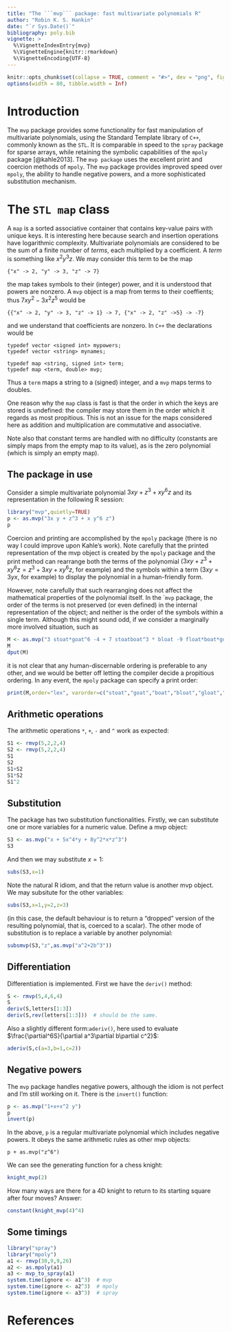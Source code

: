 ---
title: "The ```mvp``` package: fast multivariate polynomials R"
author: "Robin K. S. Hankin"
date: "`r Sys.Date()`"
bibliography: poly.bib
vignette: >
  %\VignetteIndexEntry{mvp}
  %\VignetteEngine{knitr::rmarkdown}
  %\VignetteEncoding{UTF-8}
---

```{r set-options, echo = FALSE}
knitr::opts_chunk$set(collapse = TRUE, comment = "#>", dev = "png", fig.width = 7, fig.height = 3.5, message = FALSE, warning = FALSE)
options(width = 80, tibble.width = Inf)
```

# Introduction

The ```mvp``` package provides some functionality for fast
manipulation of multivariate polynomials, using the Standard Template
library of ```C++```, commonly known as the ```STL```.  It is
comparable in speed to the ```spray``` package for sparse arrays,
while retaining the symbolic capabilities of the ```mpoly``` package
[@kahle2013].  The ```mvp package``` uses the excellent print and
coercion methods of ```mpoly```.  The ```mvp``` package provides
improved speed over ```mpoly```, the ability to handle negative
powers, and a more sophisticated substitution mechanism.

# The ```STL map``` class

A ```map``` is a sorted associative container that contains key-value
pairs with unique keys.  It is interesting here because search and
insertion operations have logarithmic complexity.  Multivariate
polynomials are considered to be the sum of a finite number of
*terms*, each multiplied by a coefficient.  A *term* is something like
$x^2y^3z$.  We may consider this term to be the map

```
{"x" -> 2, "y" -> 3, "z" -> 7}
```

the map takes symbols to their (integer) power, and it is understood
that powers are nonzero.  A ```mvp``` object is a map from terms to
their coeffients; thus $7xy^2 -3x^2z^5$ would be

```
{{"x" -> 2, "y" -> 3, "z" -> 1} -> 7, {"x" -> 2, "z" ->5} -> -7}
```  

and we understand that coefficients are nonzero.  In ```C++``` the
declarations would be

```
typedef vector <signed int> mypowers;  
typedef vector <string> mynames;  

typedef map <string, signed int> term; 
typedef map <term, double> mvp; 
```

Thus a ```term``` maps a string to a (signed) integer, and a ```mvp```
maps terms to doubles. 

One reason why the ```map``` class is fast is that the order in which
the keys are stored is undefined: the compiler may store them in the
order which it regards as most propitious.  This is not an issue for
the maps considered here as addition and multiplication are
commutative and associative.

Note also that constant terms are handled with no difficulty
(constants are simply maps from the empty map to its value), as is the
zero polynomial (which is simply an empty map).

## The package in use

Consider a simple multivariate polynomial $3xy+z^3+xy^6z$ and its
representation in the following R session:


```{r}
library("mvp",quietly=TRUE)
p <- as.mvp("3x y + z^3 + x y^6 z")
p
```

Coercion and printing are accomplished by the ```mpoly``` package
(there is no way I could improve upon Kahle's work).  Note carefully
that the printed representation of the mvp object is created by the
```mpoly``` package and the print method can rearrange both the terms
of the polynomial ($3xy+z^3+xy^6z = z^3+3xy+xy^6z$, for example) and
the symbols within a term ($3xy=3yx$, for example) to display the
polynomial in a human-friendly form.

However, note carefully that such rearranging does not affect the
mathematical properties of the polynomial itself.  In the ```mvp``
package, the order of the terms is not preserved (or even defined) in
the internal representation of the object; and neither is the order of
the symbols within a single term.  Although this might sound odd, if
we consider a marginally more involved situation, such as

```{r}
M <- as.mvp("3 stoat*goat^6 -4 + 7 stoatboat^3 * bloat -9 float*boat*goat*gloat^6")
M
dput(M)
```

it is not clear that any human-discernable ordering is preferable to
any other, and we would be better off letting the compiler decide a
propitious ordering.  In any event, the ```mpoly``` package can
specify a print order:


```{r}
print(M,order="lex", varorder=c("stoat","goat","boat","bloat","gloat","float","stoatboat"))
```


## Arithmetic operations

The arithmetic operations ```*```, ```+```, ```-``` and ```^``` work
as expected:

```{r}
S1 <- rmvp(5,2,2,4)
S2 <- rmvp(5,2,2,4)
S1
S2
S1+S2
S1*S2
S1^2
```

## Substitution

The package has two substitution functionalities.  Firstly, we can
substitute one or more variables for a numeric value.  Define a mvp
object:

```{r}
S3 <- as.mvp("x + 5x^4*y + 8y^2*x*z^3")
S3
```

And then we may substitute $x=1$:

```{r}
subs(S3,x=1)
```

Note the natural R idiom, and that the return value is another mvp
object.  We may subsitute for the other variables:

```{r}
subs(S3,x=1,y=2,z=3)
```

(in this case, the default behaviour is to return a "dropped" version
of the resulting polynomial, that is, coerced to a scalar).  The other
mode of substitution is to replace a variable by another polynomial:

```{r}
subsmvp(S3,"z",as.mvp("a^2+2b^3"))
```

## Differentiation

Differentiation is implemented.  First we have the ```deriv()```
method:

```{r}
S <- rmvp(5,4,6,4)
S
deriv(S,letters[1:3])
deriv(S,rev(letters[1:3]))  # should be the same.
```

Also a slightly different form:```aderiv()```, here used to evaluate
$\frac{\partial^6S}{\partial a^3\partial b\partial c^2}$:

```{r}
aderiv(S,c(a=3,b=1,c=2))
```

## Negative powers

The ```mvp``` package handles negative powers, although the idiom is not perfect and I'm still working on it.
There is the ```invert()``` function:

```{r}
p <- as.mvp("1+x+x^2 y")
p
invert(p)
```

In the above, ```p``` is a regular multivariate polynomial which
includes negative powers.  It obeys the same arithmetic rules as other
mvp objects:

```
p + as.mvp("z^6")
```


We can see the generating function for a chess knight:

```{r}
knight_mvp(2)
```

How many ways are there for a 4D knight to return to its starting
square after four moves?  Answer:

```{r}
constant(knight_mvp(4)^4)
```

## Some timings

```{r}
library("spray")
library("mpoly")
a1 <- rmvp(30,9,9,26)
a2 <- as.mpoly(a1)
a3 <- mvp_to_spray(a1)
system.time(ignore <- a1^3)  # mvp
system.time(ignore <- a2^3)  # mpoly
system.time(ignore <- a3^3)  # spray
```

# References
